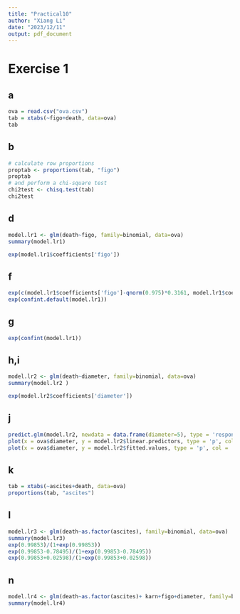 ```yaml
---
title: "Practical10"
author: "Xiang Li"
date: "2023/12/11"
output: pdf_document
---
```

# Exercise 1
## a
```r
ova = read.csv("ova.csv")
tab = xtabs(~figo+death, data=ova)
tab
```
## b
```r
# calculate row proportions
proptab <- proportions(tab, "figo")
proptab
# and perform a chi-square test
chi2test <- chisq.test(tab)
chi2test
```
## d
```r
model.lr1 <- glm(death~figo, family=binomial, data=ova)
summary(model.lr1)
```
```r
exp(model.lr1$coefficients['figo'])
```
## f
```r
exp(c(model.lr1$coefficients['figo']-qnorm(0.975)*0.3161, model.lr1$coefficients['figo']+qnorm(0.975)*0.3161))
exp(confint.default(model.lr1))
```
## g
```r
exp(confint(model.lr1))
```
## h,i
```r
model.lr2 <- glm(death~diameter, family=binomial, data=ova)
summary(model.lr2 )
```
```r
exp(model.lr2$coefficients['diameter'])
```
## j
```r
predict.glm(model.lr2, newdata = data.frame(diameter=5), type = 'response')
plot(x = ova$diameter, y = model.lr2$linear.predictors, type = 'p', col = 'red', pch = 'o', xlab = 'diameter', ylab = 'logit')
plot(x = ova$diameter, y = model.lr2$fitted.values, type = 'p', col = 'blue', pch = '-', xlab = 'diameter', ylab = 'probability')
```

## k
```r
tab = xtabs(~ascites+death, data=ova)
proportions(tab, "ascites")
```
## l
```r
model.lr3 <- glm(death~as.factor(ascites), family=binomial, data=ova)
summary(model.lr3)
exp(0.99853)/(1+exp(0.99853))
exp(0.99853-0.78495)/(1+exp(0.99853-0.78495))
exp(0.99853+0.02598)/(1+exp(0.99853+0.02598))
```
## n
```r
model.lr4 <- glm(death~as.factor(ascites)+ karn+figo+diameter, family=binomial, data=ova)
summary(model.lr4)
```
